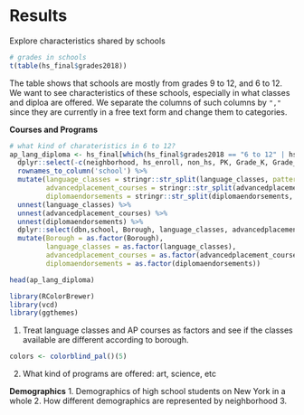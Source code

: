 # Results

Explore characteristics shared by schools

```r
# grades in schools
t(table(hs_final$grades2018))
```

The table shows that schools are mostly from grades 9 to 12, and 6 to 12.
We want to see characteristics of these schools, especially in what classes and diploa are offered.
We separate the columns of such columns by `","` since they are currently in a free text form and change them to categories.

**Courses and Programs**
```r
# what kind of charateristics in 6 to 12?
ap_lang_diploma <- hs_final[which(hs_final$grades2018 == "6 to 12" | hs_final$grades2018 == "9 to 12"), ] %>% 
  dplyr::select(-c(neighborhood, hs_enroll, non_hs, PK, Grade_K, Grade_1, Grade_2, Grade_3, Grade_4, Grade_5, finalgrades)) %>%
  rownames_to_column('school') %>% 
  mutate(language_classes = stringr::str_split(language_classes, pattern= ","),
         advancedplacement_courses = stringr::str_split(advancedplacement_courses, pattern= ","),
         diplomaendorsements = stringr::str_split(diplomaendorsements, pattern= ",")) %>% 
  unnest(language_classes) %>% 
  unnest(advancedplacement_courses) %>% 
  unnest(diplomaendorsements) %>% 
  dplyr::select(dbn,school, Borough, language_classes, advancedplacement_courses, diplomaendorsements) %>% 
  mutate(Borough = as.factor(Borough),
         language_classes = as.factor(language_classes),
         advancedplacement_courses = as.factor(advancedplacement_courses),
         diplomaendorsements = as.factor(diplomaendorsements))

head(ap_lang_diploma)
```

```r
library(RColorBrewer)
library(vcd)
library(ggthemes)
```

1. Treat language classes and AP courses as factors and see if the classes available are different according to borough.
```r
colors <- colorblind_pal()(5)

```
2. What kind of programs are offered: art, science, etc



**Demographics**
1. Demographics of high school students on New York in a whole
2. How different demographics are represented by neighborhood
3. 